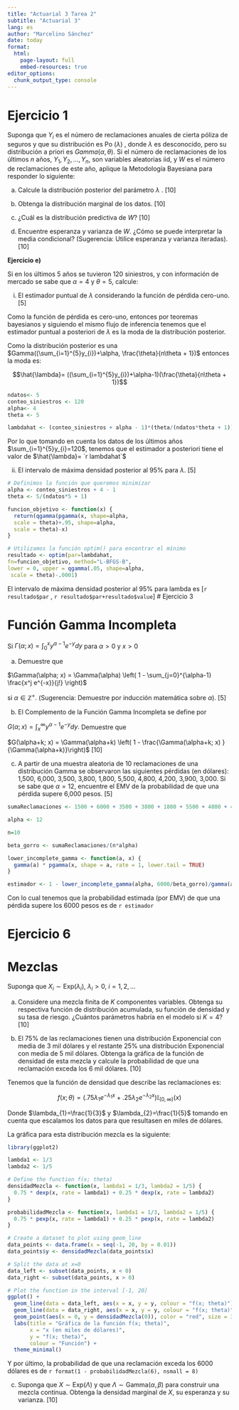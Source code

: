 ```yaml
---
title: "Actuarial 3 Tarea 2"
subtitle: "Actuarial 3"
lang: es
author: "Marcelino Sánchez"
date: today
format:
  html:
    page-layout: full
    embed-resources: true
editor_options: 
  chunk_output_type: console
---
```


# Ejercicio 1

Suponga que $Y_i$ es el número de reclamaciones anuales de cierta póliza de seguros y que su distribución es Po $\left(\lambda\right)$ , donde $\lambda$ es desconocido, pero su distribución a priori es $Gamma\left(\alpha,\theta\right)$. Si el número de reclamaciones de los últimos $n$ años, $Y_1, Y_2,..., Y_n$, son variables aleatorias iid, y $W$ es el número de reclamaciones de este año, aplique la Metodología Bayesiana para responder lo siguiente:

a) Calcule la distribución posterior del parámetro $\lambda$ . [10]

b) Obtenga la distribución marginal de los datos. [10]

c) ¿Cuál es la distribución predictiva de $W$? [10]

d) Encuentre esperanza y varianza de $W$. ¿Cómo se puede interpretar la media condicional? (Sugerencia: Utilice esperanza y varianza iteradas). [10]

**Ejercicio e)**

Si en los últimos 5 años se tuvieron 120 siniestros, y con información de mercado se sabe que $\alpha = 4$ y $\theta = 5$, calcule:

i) El estimador puntual de $\lambda$ considerando la función de pérdida cero-uno. [5]

Como la función de pérdida es cero-uno, entonces por teoremas bayesianos y siguiendo el mismo flujo de inferencia tenemos que el estimador puntual a posteriori de $\lambda$ es la moda de la distribución posterior.

Como la distribución posterior es una $Gamma((\sum_{i=1}^{5}y_{i})+\alpha, \frac{\theta}{n\theta + 1})$ entonces la moda es:

$$\hat{\lambda}= ((\sum_{i=1}^{5}y_{i})+\alpha-1)(\frac{\theta}{n\theta + 1})$$

```r
ndatos<- 5
conteo_siniestros <- 120
alpha<- 4
theta <- 5

lambdahat <- (conteo_siniestros + alpha - 1)*(theta/(ndatos*theta + 1))
```

Por lo que tomando en cuenta los datos de los últimos años $\sum_{i=1}^{5}y_{i}=120$, tenemos que el estimador a posteriori tiene el valor de $\hat{\lambda}= `r lambdahat`$

ii) El intervalo de máxima densidad posterior al 95% para $\lambda$. [5]

```r
# Definimos la función que queremos minimizar
alpha <- conteo_siniestros + 4 - 1
theta <- 5/(ndatos*5 + 1)

funcion_objetivo <- function(x) {
  return(qgamma(pgamma(x, shape=alpha, 
  scale = theta)+.95, shape=alpha, 
  scale = theta)-x)
}

# Utilizamos la función optim() para encontrar el mínimo
resultado <- optim(par=lambdahat, 
fn=funcion_objetivo, method="L-BFGS-B", 
lower = 0, upper = qgamma(.05, shape=alpha,
 scale = theta)-.0001)

```

El intervalo de máxima densidad posterior al 95% para lambda es
[`r resultado$par` , `r resultado$par+resultado$value`]
# Ejercicio 3


# Función Gamma Incompleta

Si $\Gamma(\alpha; x) = \int_{0}^{x} y^{\alpha-1} e^{-y} dy$ para $\alpha > 0$ y $x > 0$

a) Demuestre que 

$\Gamma(\alpha; x) = \Gamma(\alpha) \left( 1 - \sum_{j=0}^{\alpha-1} \frac{x^j e^{-x}}{j!} \right)$

si $\alpha \in \mathbb{Z}^+$. (Sugerencia: Demuestre por inducción matemática sobre $\alpha$). [5]

b) El Complemento de la Función Gamma Incompleta se define por

$G(\alpha; x) = \int_{x}^{\infty} y^{\alpha-1} e^{-y} dy.$
Demuestre que 

$G(\alpha+k; x) = \Gamma(\alpha+k) \left( 1 - \frac{\Gamma(\alpha+k; x) }{\Gamma(\alpha+k)}\right)$
[10]

c) A partir de una muestra aleatoria de 10 reclamaciones de una distribución Gamma se observaron las siguientes pérdidas (en dólares): 1,500, 6,000, 3,500, 3,800, 1,800, 5,500, 4,800, 4,200, 3,900, 3,000. Si se sabe que $\alpha = 12$, encuentre el EMV de la probabilidad de que una pérdida supere 6,000 pesos. [5]

```r
sumaReclamaciones <- 1500 + 6000 + 3500 + 3800 + 1800 + 5500 + 4800 + 4200 + 3900 + 3000

alpha <- 12

n=10

beta_gorro <- sumaReclamaciones/(n*alpha)

lower_incomplete_gamma <- function(a, x) {
  gamma(a) * pgamma(x, shape = a, rate = 1, lower.tail = TRUE)
}

estimador <- 1 - lower_incomplete_gamma(alpha, 6000/beta_gorro)/gamma(alpha)

```

Con lo cual tenemos que la probabilidad estimada (por EMV) de que una pérdida supere los 6000 pesos es de `r estimador`


# Ejercicio 6

# Mezclas

Suponga que $X_i \sim \text{Exp}(\lambda_i)$, $\lambda_i > 0$, $i = 1, 2, \dots$

a) Considere una mezcla finita de $K$ componentes variables. Obtenga su respectiva función de distribución acumulada, su función de densidad y su tasa de riesgo. ¿Cuántos parámetros habría en el modelo si $K = 4$? [10]

b) El 75% de las reclamaciones tienen una distribución Exponencial con media de 3 mil dólares y el restante 25% una distribución Exponencial con media de 5 mil dólares. Obtenga la gráfica de la función de densidad de esta mezcla y calcule la probabilidad de que una reclamación exceda los 6 mil dólares. [10]

Tenemos que la función de densidad que describe las reclamaciones es:

$$f(x;\theta)=(.75\lambda_{1}e^{-\lambda_{1}x}+.25\lambda_{2}e^{-\lambda_{2}x})\mathbb{I}_{(0,\infty)}(x)$$

Donde $\lambda_{1}=\frac{1}{3}$ y $\lambda_{2}=\frac{1}{5}$ tomando en cuenta que escalamos los datos para que resultasen en miles de dólares.

La gráfica para esta distribución mezcla es la siguiente:

```r
library(ggplot2)

lambda1 <- 1/3
lambda2 <- 1/5

# Define the function f(x; theta)
densidadMezcla <- function(x, lambda1 = 1/3, lambda2 = 1/5) {
  0.75 * dexp(x, rate = lambda1) + 0.25 * dexp(x, rate = lambda2)
}

probabilidadMezcla <- function(x, lambda1 = 1/3, lambda2 = 1/5) {
  0.75 * pexp(x, rate = lambda1) + 0.25 * pexp(x, rate = lambda2)
}

# Create a dataset to plot using geom_line
data_points <- data.frame(x = seq(-1, 20, by = 0.01))
data_points$y <- densidadMezcla(data_points$x)

# Split the data at x=0
data_left <- subset(data_points, x < 0)
data_right <- subset(data_points, x > 0)

# Plot the function in the interval [-1, 20]
ggplot() +
  geom_line(data = data_left, aes(x = x, y = y, colour = "f(x; theta)"), size = 1) +
  geom_line(data = data_right, aes(x = x, y = y, colour = "f(x; theta)"), size = 1) +
  geom_point(aes(x = 0, y = densidadMezcla(0)), color = "red", size = 3, shape = 1) +
  labs(title = "Gráfica de la función f(x; theta)",
       x = "x (en miles de dólares)",
       y = "f(x; theta)",
       colour = "Función") +
  theme_minimal()

```

Y por último, la probabilidad de que una reclamación exceda los 6000 dólares es de `r format(1 - probabilidadMezcla(6), nsmall = 8)`



c) Suponga que $X \sim \text{Exp}(\Lambda)$ y que $\Lambda \sim \text{Gamma}(\alpha,\beta)$ para construir una mezcla continua. Obtenga la densidad marginal de $X$, su esperanza y su varianza. [10]


